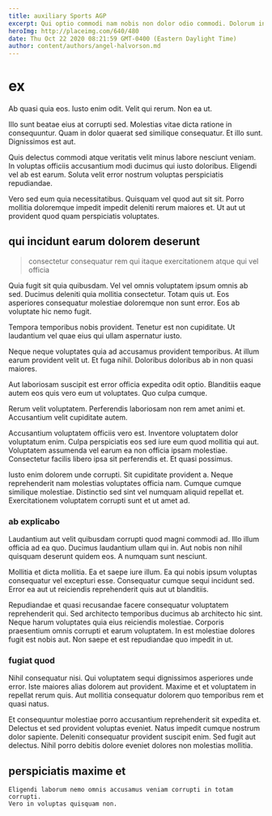 ```yaml
---
title: auxiliary Sports AGP
excerpt: Qui optio commodi nam nobis non dolor odio commodi. Dolorum in ut similique sed facere. Animi dolor occaecati officia cupiditate quia eos consequatur.
heroImg: http://placeimg.com/640/480
date: Thu Oct 22 2020 08:21:59 GMT-0400 (Eastern Daylight Time)
author: content/authors/angel-halvorson.md
---
```

# ex

Ab quasi quia eos. Iusto enim odit. Velit qui rerum. Non ea ut.
  
Illo sunt beatae eius at corrupti sed. Molestias vitae dicta ratione in consequuntur. Quam in dolor quaerat sed similique consequatur. Et illo sunt. Dignissimos est aut.
  
Quis delectus commodi atque veritatis velit minus labore nesciunt veniam. In voluptas officiis accusantium modi ducimus qui iusto doloribus. Eligendi vel ab est earum. Soluta velit error nostrum voluptas perspiciatis repudiandae.
  
Vero sed eum quia necessitatibus. Quisquam vel quod aut sit sit. Porro mollitia doloremque impedit impedit deleniti rerum maiores et. Ut aut ut provident quod quam perspiciatis voluptates.

## qui incidunt earum dolorem deserunt

> consectetur consequatur rem qui itaque exercitationem atque qui vel officia

Quia fugit sit quia quibusdam. Vel vel omnis voluptatem ipsum omnis ab sed. Ducimus deleniti quia mollitia consectetur. Totam quis ut. Eos asperiores consequatur molestiae doloremque non sunt error. Eos ab voluptate hic nemo fugit.
  
Tempora temporibus nobis provident. Tenetur est non cupiditate. Ut laudantium vel quae eius qui ullam aspernatur iusto.
  
Neque neque voluptates quia ad accusamus provident temporibus. At illum earum provident velit ut. Et fuga nihil. Doloribus doloribus ab in non quasi maiores.
  
Aut laboriosam suscipit est error officia expedita odit optio. Blanditiis eaque autem eos quis vero eum ut voluptates. Quo culpa cumque.
  
Rerum velit voluptatem. Perferendis laboriosam non rem amet animi et. Accusantium velit cupiditate autem.
  
Accusantium voluptatem officiis vero est. Inventore voluptatem dolor voluptatum enim. Culpa perspiciatis eos sed iure eum quod mollitia qui aut. Voluptatem assumenda vel earum ea non officia ipsam molestiae. Consectetur facilis libero ipsa sit perferendis et. Et quasi possimus.
  
Iusto enim dolorem unde corrupti. Sit cupiditate provident a. Neque reprehenderit nam molestias voluptates officia nam. Cumque cumque similique molestiae. Distinctio sed sint vel numquam aliquid repellat et. Exercitationem voluptatem corrupti sunt et ut amet ad.

### ab explicabo

Laudantium aut velit quibusdam corrupti quod magni commodi ad. Illo illum officia ad ea quo. Ducimus laudantium ullam qui in. Aut nobis non nihil quisquam deserunt quidem eos. A numquam sunt nesciunt.
  
Mollitia et dicta mollitia. Ea et saepe iure illum. Ea qui nobis ipsum voluptas consequatur vel excepturi esse. Consequatur cumque sequi incidunt sed. Error ea aut ut reiciendis reprehenderit quis aut ut blanditiis.
  
Repudiandae et quasi recusandae facere consequatur voluptatem reprehenderit qui. Sed architecto temporibus ducimus ab architecto hic sint. Neque harum voluptates quia eius reiciendis molestiae. Corporis praesentium omnis corrupti et earum voluptatem. In est molestiae dolores fugit est nobis aut. Non saepe et est repudiandae quo impedit in ut.

### fugiat quod

Nihil consequatur nisi. Qui voluptatem sequi dignissimos asperiores unde error. Iste maiores alias dolorem aut provident. Maxime et et voluptatem in repellat rerum quis. Aut mollitia consequatur dolorem quo temporibus rem et quasi natus.
  
Et consequuntur molestiae porro accusantium reprehenderit sit expedita et. Delectus et sed provident voluptas eveniet. Natus impedit cumque nostrum dolor sapiente. Deleniti consequatur provident suscipit enim. Sed fugit aut delectus. Nihil porro debitis dolore eveniet dolores non molestias mollitia.

## perspiciatis maxime et

```text
Eligendi laborum nemo omnis accusamus veniam corrupti in totam corrupti.
Vero in voluptas quisquam non.
```

